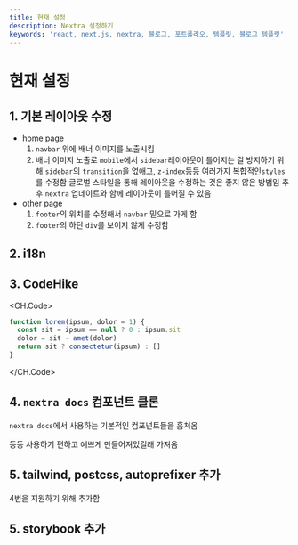 ```yaml
---
title: 현재 설정
description: Nextra 설정하기
keywords: 'react, next.js, nextra, 블로그, 포트폴리오, 템플릿, 블로그 템플릿'
---
```



# 현재 설정

## 1. 기본 레이아웃 수정

- home page
  1. `navbar` 위에 배너 이미지를 노출시킴
  2. 배너 이미지 노출로 `mobile`에서 `sidebar`레이아웃이 틀어지는 걸 방지하기 위해
     `sidebar`의 `transition`을 없애고, `z-index`등등 여러가지 복합적인`styles`를 수정함
     글로벌 스타일을 통해 레이아웃을 수정하는 것은 좋지 않은 방법임
     추후 `nextra` 업데이트와 함께 레이아웃이 틀어질 수 있음
- other page
  1. `footer`의 위치를 수정해서 `navbar` 밑으로 가게 함
  2. `footer`의 하단 `div`를 보이지 않게 수정함

## 2. i18n

## 3. CodeHike

<CH.Code>

```js app.js
function lorem(ipsum, dolor = 1) {
  const sit = ipsum == null ? 0 : ipsum.sit
  dolor = sit - amet(dolor)
  return sit ? consectetur(ipsum) : []
}
```

</CH.Code>

## 4. `nextra docs` 컴포넌트 클론

`nextra docs`에서 사용하는 기본적인 컴포넌트들을 훔쳐옴

<Tree>
  <Folder name="Components" defaultOpen>
    <File name="FileTree" />
    <File name="Card" />
    <File name="Table" />
    <File name="Video" />
    <File name="Screenshot" />
  </Folder>
</Tree>

등등 사용하기 편하고 예쁘게 만들어져있길래 가져옴

## 5. tailwind, postcss, autoprefixer 추가

4번을 지원하기 위해 추가함

## 5. storybook 추가
